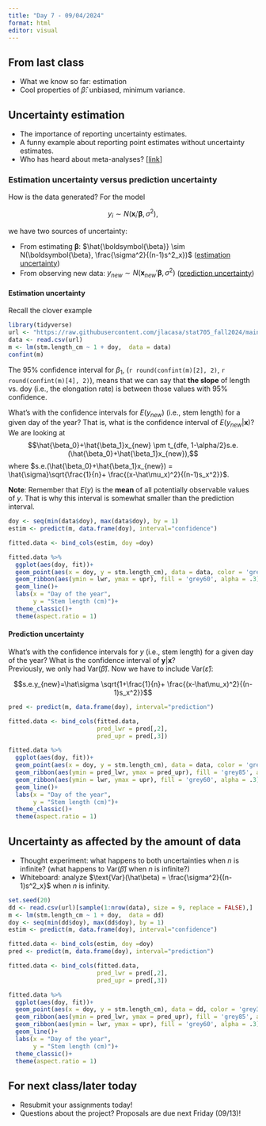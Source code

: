 ```yaml
---
title: "Day 7 - 09/04/2024"
format: html
editor: visual
---
```


## From last class  

- What we know so far: estimation  
- Cool properties of $\hat{\beta}$: unbiased, minimum variance.   

## Uncertainty estimation  

- The importance of reporting uncertainty estimates.  
- A funny example about reporting point estimates without uncertainty estimates.  
- Who has heard about meta-analyses? [[link]()]  

### Estimation uncertainty versus prediction uncertainty  

How is the data generated? For the model  

$$y_i \sim N(\mathbf{x}_i' \boldsymbol{\beta}, \sigma^2),$$  

we have two sources of uncertainty:  

- From estimating ${\boldsymbol{\beta}}$: $\hat{\boldsymbol{\beta}} \sim N(\boldsymbol{\beta}, \frac{\sigma^2}{(n-1)s^2_x})$ ([estimation uncertainty])
- From observing new data: $y_{new} \sim N(\mathbf{x}_{new}' \boldsymbol{\beta}, \sigma^2)$ ([prediction uncertainty])  

#### Estimation uncertainty  

Recall the clover example  
```r
library(tidyverse)
url <- "https://raw.githubusercontent.com/jlacasa/stat705_fall2024/main/classes/data/lotus_hw1.csv"
data <- read.csv(url)
m <- lm(stm.length_cm ~ 1 + doy,  data = data)
confint(m)
``` 

The 95\% confidence interval for $\beta_1$, (`r round(confint(m)[2], 2)`, `r round(confint(m)[4], 2)`), means that we can say that **the slope** of length vs. doy (i.e., the elongation rate) is between those values with 95\% confidence.  

What's with the confidence intervals for $E(y_{new})$ (i.e., stem length) for a given day of the year? That is, what is the confidence interval of $E(y_{new}|\mathbf{x})$?  
We are looking at  
$$\hat{\beta_0}+\hat{\beta_1}x_{new} \pm t_{dfe, 1-\alpha/2}s.e. (\hat{\beta_0}+\hat{\beta_1}x_{new}),$$
where $s.e.(\hat{\beta_0}+\hat{\beta_1}x_{new}) = \hat{\sigma}\sqrt{\frac{1}{n}+ \frac{(x-\hat\mu_x)^2}{(n-1)s_x^2}}$.  

**Note**: Remember that $E(y)$ is the **mean** of all potentially observable values of $y$. That is why this interval is somewhat smaller than the prediction interval.  

```r
doy <- seq(min(data$doy), max(data$doy), by = 1)
estim <- predict(m, data.frame(doy), interval="confidence")

fitted.data <- bind_cols(estim, doy =doy) 

fitted.data %>% 
  ggplot(aes(doy, fit))+
  geom_point(aes(x = doy, y = stm.length_cm), data = data, color = 'grey30')+
  geom_ribbon(aes(ymin = lwr, ymax = upr), fill = 'grey60', alpha = .3)+
  geom_line()+
  labs(x = "Day of the year", 
       y = "Stem length (cm)")+
  theme_classic()+
  theme(aspect.ratio = 1)
```

#### Prediction uncertainty  

What's with the confidence intervals for $y$ (i.e., stem length) for a given day of the year? What is the confidence interval of $\mathbf{y}|\mathbf{x}$?  
Previously, we only had $\text{Var}(\hat\beta)$. Now we have to include $\text{Var}(\hat\varepsilon)$:  

$$s.e.y_{new}=\hat\sigma \sqrt{1+\frac{1}{n}+ \frac{(x-\hat\mu_x)^2}{(n-1)s_x^2}}$$

```r
pred <- predict(m, data.frame(doy), interval="prediction")

fitted.data <- bind_cols(fitted.data, 
                         pred_lwr = pred[,2], 
                         pred_upr = pred[,3]) 

fitted.data %>% 
  ggplot(aes(doy, fit))+
  geom_point(aes(x = doy, y = stm.length_cm), data = data, color = 'grey30')+
  geom_ribbon(aes(ymin = pred_lwr, ymax = pred_upr), fill = 'grey85', alpha = .3)+
  geom_ribbon(aes(ymin = lwr, ymax = upr), fill = 'grey60', alpha = .3)+
  geom_line()+
  labs(x = "Day of the year", 
       y = "Stem length (cm)")+
  theme_classic()+
  theme(aspect.ratio = 1)
```

## Uncertainty as affected by the amount of data   

- Thought experiment: what happens to both uncertainties when $n$ is infinite? (what happens to $\text{Var}(\hat\beta)$ when $n$ is infinite?)  
- Whiteboard: analyze $\text{Var}(\hat\beta) = \frac{\sigma^2}{(n-1)s^2_x}$ when $n$ is infinity. 

```r
set.seed(20)
dd <- read.csv(url)[sample(1:nrow(data), size = 9, replace = FALSE),]
m <- lm(stm.length_cm ~ 1 + doy,  data = dd)
doy <- seq(min(dd$doy), max(dd$doy), by = 1)
estim <- predict(m, data.frame(doy), interval="confidence")

fitted.data <- bind_cols(estim, doy =doy) 
pred <- predict(m, data.frame(doy), interval="prediction")

fitted.data <- bind_cols(fitted.data, 
                         pred_lwr = pred[,2], 
                         pred_upr = pred[,3]) 

fitted.data %>% 
  ggplot(aes(doy, fit))+
  geom_point(aes(x = doy, y = stm.length_cm), data = dd, color = 'grey30')+
  geom_ribbon(aes(ymin = pred_lwr, ymax = pred_upr), fill = 'grey85', alpha = .3)+
  geom_ribbon(aes(ymin = lwr, ymax = upr), fill = 'grey60', alpha = .3)+
  geom_line()+
  labs(x = "Day of the year", 
       y = "Stem length (cm)")+
  theme_classic()+
  theme(aspect.ratio = 1)
```


## For next class/later today  

- Resubmit your assignments today!  
- Questions about the project? Proposals are due next Friday (09/13)!


